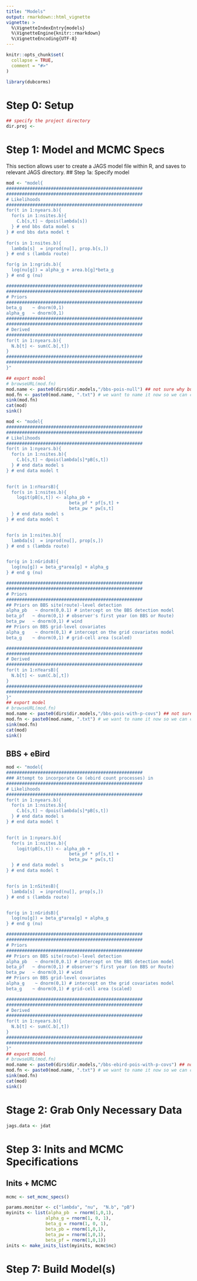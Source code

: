 ```yaml
---
title: "Models"
output: rmarkdown::html_vignette
vignette: >
  %\VignetteIndexEntry{models}
  %\VignetteEngine{knitr::rmarkdown}
  %\VignetteEncoding{UTF-8}
---
```


```r
knitr::opts_chunk$set(
  collapse = TRUE,
  comment = "#>"
)
```

```r
library(dubcorms)
```

# Step 0: Setup
```r
## specify the project directory
dir.proj <- 


```


# Step 1: Model and MCMC Specs
This section allows user to create a JAGS model file within R, and saves to relevant JAGS directory. 
## Step 1a: Specify model
```r
mod <- "model{
####################################################
####################################################
# Likelihoods
####################################################
for(t in 1:nyears.b){
  for(s in 1:nsites.b){
    C.b[s,t] ~ dpois(lambda[s])
  } # end bbs data model s
} # end bbs data model t
  
for(s in 1:nsites.b){
  lambda[s]  = inprod(nu[], prop.b[s,])
} # end s (lambda route)

for(g in 1:ngrids.b){
  log(nu[g]) = alpha_g + area.b[g]*beta_g
} # end g (nu)

####################################################
####################################################
# Priors
####################################################
beta_g    ~ dnorm(0,1)
alpha_g   ~ dnorm(0,1)
####################################################
####################################################
# Derived
####################################################
for(t in 1:nyears.b){
  N.b[t] <- sum(C.b[,t])
}
####################################################
####################################################
}"

## export model
# browseURL(mod.fn)
mod.name <- paste0(dirs$dir.models,"/bbs-pois-null") ## not sure why but when i knit the chunks outside this one it doesn't keep the params, so having trouble putting it up there.
mod.fn <- paste0(mod.name, ".txt") # we want to name it now so we can call in jags functions
sink(mod.fn)
cat(mod)
sink()
```

```r
mod <- "model{
####################################################
####################################################
# Likelihoods
####################################################
for(t in 1:nyears.b){
  for(s in 1:nsites.b){
    C.b[s,t] ~ dpois(lambda[s]*pB[s,t])
  } # end data model s
} # end data model t

  
for(t in 1:nYearsB){
  for(s in 1:nsites.b){
    logit(pB[s,t]) <- alpha_pb + 
                        beta_pf * pf[s,t] + 
                        beta_pw * pw[s,t]
  } # end data model s
} # end data model t


for(s in 1:nsites.b){
  lambda[s]  = inprod(nu[], prop[s,])
} # end s (lambda route)


for(g in 1:nGridsB){
  log(nu[g]) = beta_g*area[g] + alpha_g 
} # end g (nu)

####################################################
####################################################
# Priors
####################################################
## Priors on BBS site(route)-level detection 
alpha_pb   ~ dnorm(0,0.1) # intercept on the BBS detection model
beta_pf   ~ dnorm(0,1) # observer's first year (on BBS or Route)
beta_pw   ~ dnorm(0,1) # wind
## Priors on BBS grid-level covariates
alpha_g    ~ dnorm(0,1) # intercept on the grid covariates model
beta_g    ~ dnorm(0,1) # grid-cell area (scaled)

####################################################
####################################################
# Derived
####################################################
for(t in 1:nYearsB){
  N.b[t] <- sum(C.b[,t])
}
####################################################
####################################################
}"
## export model
# browseURL(mod.fn)
mod.name <- paste0(dirs$dir.models,"/bbs-pois-with-p-covs") ## not sure why but when i knit the chunks outside this one it doesn't keep the params, so having trouble putting it up there.
mod.fn <- paste0(mod.name, ".txt") # we want to name it now so we can call in jags functions
sink(mod.fn)
cat(mod)
sink()
```
## BBS + eBird
```r
mod <- "model{
####################################################
### Attempt to incorporate Ce (ebird count processes) in 
####################################################
# Likelihoods
####################################################
for(t in 1:nyears.b){
  for(s in 1:nsites.b){
    C.b[s,t] ~ dpois(lambda[s]*pB[s,t])
  } # end data model s
} # end data model t

  
for(t in 1:nyears.b){
  for(s in 1:nsites.b){
    logit(pB[s,t]) <- alpha_pb + 
                        beta_pf * pf[s,t] + 
                        beta_pw * pw[s,t]
  } # end data model s
} # end data model t


for(s in 1:nSitesB){
  lambda[s]  = inprod(nu[], prop[s,])
} # end s (lambda route)


for(g in 1:nGridsB){
  log(nu[g]) = beta_g*area[g] + alpha_g 
} # end g (nu)

####################################################
####################################################
# Priors
####################################################
## Priors on BBS site(route)-level detection 
alpha_pb   ~ dnorm(0,0.1) # intercept on the BBS detection model
beta_pf   ~ dnorm(0,1) # observer's first year (on BBS or Route)
beta_pw   ~ dnorm(0,1) # wind
## Priors on BBS grid-level covariates
alpha_g    ~ dnorm(0,1) # intercept on the grid covariates model
beta_g    ~ dnorm(0,1) # grid-cell area (scaled)

####################################################
####################################################
# Derived
####################################################
for(t in 1:nyears.b){
  N.b[t] <- sum(C.b[,t])
}
####################################################
####################################################
}"
## export model
# browseURL(mod.fn)
mod.name <- paste0(dirs$dir.models,"/bbs-ebird-pois-with-p-covs") ## not sure why but when i knit the chunks outside this one it doesn't keep the params, so having trouble putting it up there.
mod.fn <- paste0(mod.name, ".txt") # we want to name it now so we can call in jags functions
sink(mod.fn)
cat(mod)
sink()
```

# Stage 2: Grab Only Necessary Data

```r
jags.data <- jdat
```


# Step 3: Inits and MCMC Specifications
## Inits + MCMC
```r
mcmc <- set_mcmc_specs()
```

```r
params.monitor <- c("lambda", "nu",  "N.b", "pB")
myinits <- list(alpha_pb  = rnorm(1,0,1), 
               alpha_g = rnorm(1, 0, 1), 
               beta_g = rnorm(1, 0, 1),
               beta_pb = rnorm(1,0,1), 
               beta_pw = rnorm(1,0,1), 
               beta_pf = rnorm(1,0,1))
inits <- make_inits_list(myinits, mcmc$nc)
```

# Step 7: Build Model(s)
